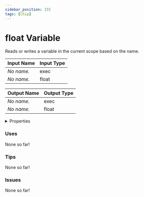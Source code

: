 ```yaml
---
sidebar_position: 155
tags: [Chip]
---
```


# float Variable

Reads or writes a variable in the current scope based on the name.




<EsbSvg />

| Input Name | Input Type |
|-----------|-----------|
| *No name.* | exec |
| *No name.* | float |

| Output Name | Output Type |
|-----------|-----------|
| *No name.* | exec |
| *No name.* | float |


<details>
  <summary>Properties</summary>
  <div>
    <div>
    <table>
      <thead>
        <tr>
          <th>Is beta required?</th>
          <th>❌</th>
        </tr>
        <tr>
          <th>Is this chip a trolling risk?</th>
          <th>❌</th>
        </tr>
        <tr>
          <th>Chip UUID</th>
          <th>04a31ca5-91d2-4a69-bf3d-484d18411cc0</th>
        </tr>
      </thead>
    </table>
    </div>
  </div>
</details>

### Uses

None so far!

### Tips

None so far!

### Issues

None so far!